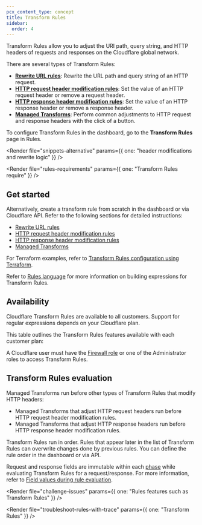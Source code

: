 ```yaml
---
pcx_content_type: concept
title: Transform Rules
sidebar:
  order: 4
---
```



Transform Rules allow you to adjust the URI path, query string, and HTTP headers of requests and responses on the Cloudflare global network.

There are several types of Transform Rules:

- [**Rewrite URL rules**](/rules/transform/url-rewrite/): Rewrite the URL path and query string of an HTTP request.
- [**HTTP request header modification rules**](/rules/transform/request-header-modification/): Set the value of an HTTP request header or remove a request header.
- [**HTTP response header modification rules**](/rules/transform/response-header-modification/): Set the value of an HTTP response header or remove a response header.
- [**Managed Transforms**](/rules/transform/managed-transforms/): Perform common adjustments to HTTP request and response headers with the click of a button.

To configure Transform Rules in the dashboard, go to the **Transform Rules** page in Rules.

<Render
	file="snippets-alternative"
	params={{ one: "header modifications and rewrite logic" }}
/>
<br />

<Render file="rules-requirements" params={{ one: "Transform Rules require" }} />

## Get started

<Render file="rules-templates" />

Alternatively, create a transform rule from scratch in the dashboard or via Cloudflare API. Refer to the following sections for detailed instructions:

- [Rewrite URL rules](/rules/transform/url-rewrite/)
- [HTTP request header modification rules](/rules/transform/request-header-modification/)
- [HTTP response header modification rules](/rules/transform/response-header-modification/create-dashboard/)
- [Managed Transforms](/rules/transform/managed-transforms/)

For Terraform examples, refer to [Transform Rules configuration using Terraform](/terraform/additional-configurations/transform-rules/).

Refer to [Rules language](/ruleset-engine/rules-language/) for more information on building expressions for Transform Rules.

## Availability

Cloudflare Transform Rules are available to all customers. Support for regular expressions depends on your Cloudflare plan.

This table outlines the Transform Rules features available with each customer plan:

<Render file="rules-new-limits" />

<FeatureTable id="rules.transform_rules" />

A Cloudflare user must have the [Firewall role](/fundamentals/setup/manage-members/roles/) or one of the Administrator roles to access Transform Rules.

## Transform Rules evaluation

Managed Transforms run before other types of Transform Rules that modify HTTP headers:

- Managed Transforms that adjust HTTP request headers run before HTTP request header modification rules.
- Managed Transforms that adjust HTTP response headers run before HTTP response header modification rules.

Transform Rules run in order. Rules that appear later in the list of Transform Rules can overwrite changes done by previous rules. You can define the rule order in the dashboard or via API.

Request and response fields are immutable within each [phase](/ruleset-engine/about/phases/) while evaluating Transform Rules for a request/response. For more information, refer to [Field values during rule evaluation](/ruleset-engine/about/rules/#field-values-during-rule-evaluation).

<Render
	file="challenge-issues"
	params={{ one: "Rules features such as Transform Rules" }}
/>

<Render
	file="troubleshoot-rules-with-trace"
	params={{ one: "Transform Rules" }}
/>
